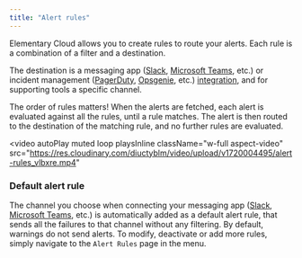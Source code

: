 ```yaml
---
title: "Alert rules"
---
```


<Snippet file="/_snippets/cloud/cloud-feature-tag.mdx" />

Elementary Cloud allows you to create rules to route your alerts.
Each rule is a combination of a filter and a destination.

The destination is a messaging app ([Slack](/cloud/integrations/alerts/slack), [Microsoft Teams](/cloud/integrations/alerts/ms-teams), etc.) 
or incident management ([PagerDuty](/cloud/integrations/alerts/pagerduty), [Opsgenie](/cloud/integrations/alerts/opsgenie), etc.)
[integration](/features/alerts-and-incidents/alerts-and-incidents-overview#supported-alert-integrations), 
and for supporting tools a specific channel.

<Tip>
  The order of rules matters!
  When the alerts are fetched, each alert is evaluated against all the rules,
  until a rule matches. The alert is then routed to the destination of the
  matching rule, and no further rules are evaluated. 
</Tip>


<video
  autoPlay
  muted
  loop
  playsInline
  className="w-full aspect-video"
  src="https://res.cloudinary.com/diuctyblm/video/upload/v1720004495/alert-rules_vlbxre.mp4"
></video>


### Default alert rule

The channel you choose when connecting your messaging app ([Slack](/cloud/integrations/alerts/slack), [Microsoft Teams](/cloud/integrations/alerts/ms-teams), etc.)
is automatically added as a default alert rule, that sends all the failures to that channel without any filtering.
By default, warnings do not send alerts. 
To modify, deactivate or add more rules, simply navigate to the `Alert Rules` page in the menu.